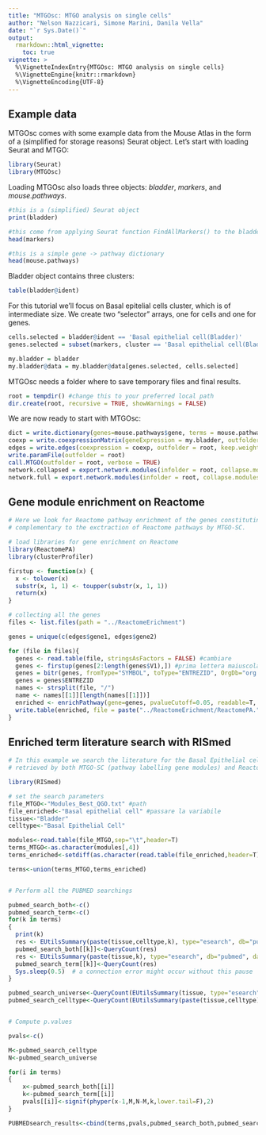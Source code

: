 ```yaml
---
title: "MTGOsc: MTGO analysis on single cells"
author: "Nelson Nazzicari, Simone Marini, Danila Vella"
date: "`r Sys.Date()`"
output: 
  rmarkdown::html_vignette:
    toc: true
vignette: >
  %\VignetteIndexEntry{MTGOsc: MTGO analysis on single cells}
  %\VignetteEngine{knitr::rmarkdown}
  %\VignetteEncoding{UTF-8}
---
```

<!-- 
PLEASE NOTE

This is a vignette and it's not rebuilt automatically with the package.
To do so please use the following command:

devtools::build_vignettes()

And *then* rebuild the package, so it updates the doc.
--> 

## Example data

MTGOsc comes with some example data from the Mouse Atlas in the form of a (simplified for storage reasons) Seurat object. Let's start with loading Seurat and MTGO:

```r
library(Seurat)
library(MTGOsc)
```

Loading MTGOsc also loads three objects: *bladder*, *markers*, and *mouse.pathways*.

```r
#this is a (simplified) Seurat object
print(bladder)

#this come from applying Seurat function FindAllMarkers() to the bladder dataset
head(markers)

#this is a simple gene -> pathway dictionary
head(mouse.pathways)
```

Bladder object contains three clusters:

```r
table(bladder@ident)
```

For this tutorial we'll focus on Basal epitelial cells cluster, which is of intermediate size. We create two "selector" arrays, one for cells and one for genes.

```r
cells.selected = bladder@ident == 'Basal epithelial cell(Bladder)'
genes.selected = subset(markers, cluster == 'Basal epithelial cell(Bladder)')$gene

my.bladder = bladder
my.bladder@data = my.bladder@data[genes.selected, cells.selected]
```

MTGOsc needs a folder where to save temporary files and final results.

```r
root = tempdir() #change this to your preferred local path
dir.create(root, recursive = TRUE, showWarnings = FALSE)
```

We are now ready to start with MTGOsc:

```r
dict = write.dictionary(genes=mouse.pathways$gene, terms = mouse.pathways$pathway, outfolder = root)
coexp = write.coexpressionMatrix(geneExpression = my.bladder, outfolder = root)
edges = write.edges(coexpression = coexp, outfolder = root, keep.weights = FALSE, fun = scale_free_threshold)
write.paramFile(outfolder = root)
call.MTGO(outfolder = root, verbose = TRUE)
network.collapsed = export.network.modules(infolder = root, collapse.modules = TRUE) 
network.full = export.network.modules(infolder = root, collapse.modules = FALSE) 
```

## Gene module enrichment on Reactome
```r
# Here we look for Reactome pathway enrichment of the genes constituting the thinned network. This procedure is
# complementary to the exctraction of Reactome pathways by MTGO-SC.

# load libraries for gene enrichment on Reactome
library(ReactomePA)
library(clusterProfiler)

firstup <- function(x) {
  x <- tolower(x)
  substr(x, 1, 1) <- toupper(substr(x, 1, 1))
  return(x)
}

# collecting all the genes 
files <- list.files(path = "../ReactomeErichment")

genes = unique(c(edges$gene1, edges$gene2)

for (file in files){
  genes <- read.table(file, stringsAsFactors = FALSE) #cambiare
  genes <- firstup(genes[2:length(genes$V1),]) #prima lettera maiuscola, tenere
  genes = bitr(genes, fromType="SYMBOL", toType="ENTREZID", OrgDb="org.Mm.eg.db") #va scaricato "org.Mm.eg.db"
  genes = genes$ENTREZID
  names <- strsplit(file, "/")
  name <- names[[1]][length(names[[1]])]
  enriched <- enrichPathway(gene=genes, pvalueCutoff=0.05, readable=T, organism = "mouse", pAdjustMethod = "BH")
  write.table(enriched, file = paste("../ReactomeErichment/ReactomePA.", name, sep = ""), row.names = FALSE, quote = FALSE, sep = ",")
}
```

## Enriched term literature search with RISmed

```r
# In this example we search the literature for the Basal Epithelial cell type and the pathway terms
# retrieved by both MTGO-SC (pathway labelling gene modules) and ReactomePA (pathways enriched for the whole basal epithelial gene network

library(RISmed)

# set the search parameters
file_MTGO<-"Modules_Best_QGO.txt" #path
file_enriched<-"Basal epithelial cell" #passare la variabile
tissue<-"Bladder"
celltype<-"Basal Epithelial Cell"

modules<-read.table(file_MTGO,sep="\t",header=T)
terms_MTGO<-as.character(modules[,4])
terms_enriched<-setdiff(as.character(read.table(file_enriched,header=T)[,1]),NA)

terms<-union(terms_MTGO,terms_enriched)


# Perform all the PUBMED searchings

pubmed_search_both<-c()
pubmed_search_term<-c()
for(k in terms)
{
  print(k)
  res <- EUtilsSummary(paste(tissue,celltype,k), type="esearch", db="pubmed", datetype='pdat', mindate=2000, maxdate=2019, retmax=500)
  pubmed_search_both[[k]]<-QueryCount(res)
  res <- EUtilsSummary(paste(tissue,k), type="esearch", db="pubmed", datetype='pdat', mindate=2000, maxdate=2019, retmax=500)
  pubmed_search_term[[k]]<-QueryCount(res)
  Sys.sleep(0.5)  # a connection error might occur without this pause
}

pubmed_search_universe<-QueryCount(EUtilsSummary(tissue, type="esearch", db="pubmed", datetype='pdat', mindate=2000, maxdate=2019, retmax=500))
pubmed_search_celltype<-QueryCount(EUtilsSummary(paste(tissue,celltype), type="esearch", db="pubmed", datetype='pdat', mindate=2000, maxdate=2019, retmax=500))


# Compute p.values

pvals<-c()

M<-pubmed_search_celltype
N<-pubmed_search_universe

for(i in terms)
{
    x<-pubmed_search_both[[i]]
    k<-pubmed_search_term[[i]]
    pvals[[i]]<-signif(phyper(x-1,M,N-M,k,lower.tail=F),2)
}

PUBMEDsearch_results<-cbind(terms,pvals,pubmed_search_both,pubmed_search_term,pubmed_search_celltype,pubmed_search_universe)
```












